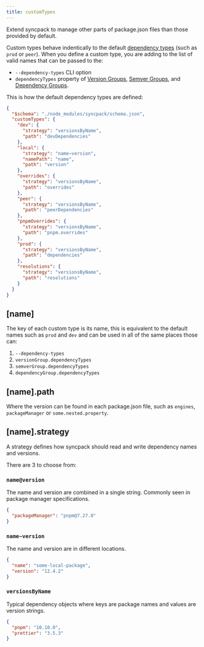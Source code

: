 ```yaml
---
title: customTypes
---
```



Extend syncpack to manage other parts of package.json files than those provided by default.

Custom types behave indentically to the default [dependency types](REF_DEPENDENCY_TYPES) (such as `prod` or `peer`). When you define a custom type, you are adding to the list of valid names that can be passed to the:

- `--dependency-types` CLI option
- `dependencyTypes` property of [Version Groups](CONFIG_VERSION_GROUPS), [Semver Groups](CONFIG_SEMVER_GROUPS), and [Dependency Groups](CONFIG_DEPENDENCY_GROUPS).

This is how the default dependency types are defined:

```json title=".syncpackrc.json"
{
  "$schema": "./node_modules/syncpack/schema.json",
  "customTypes": {
    "dev": {
      "strategy": "versionsByName",
      "path": "devDependencies"
    },
    "local": {
      "strategy": "name~version",
      "namePath": "name",
      "path": "version"
    },
    "overrides": {
      "strategy": "versionsByName",
      "path": "overrides"
    },
    "peer": {
      "strategy": "versionsByName",
      "path": "peerDependencies"
    },
    "pnpmOverrides": {
      "strategy": "versionsByName",
      "path": "pnpm.overrides"
    },
    "prod": {
      "strategy": "versionsByName",
      "path": "dependencies"
    },
    "resolutions": {
      "strategy": "versionsByName",
      "path": "resolutions"
    }
  }
}
```

## \[name\] <Badge text="Required" variant="danger" />

The key of each custom type is its name, this is equivalent to the default names such as `prod` and `dev` and can be used in all of the same places those can:

1. `--dependency-types`
1. `versionGroup.dependencyTypes`
1. `semverGroup.dependencyTypes`
1. `dependencyGroup.dependencyTypes`

## \[name\].path <Badge text="Required" variant="danger" />

Where the version can be found in each package.json file, such as `engines`, `packageManager` or `some.nested.property`.

## \[name\].strategy <Badge text="Required" variant="danger" />

A strategy defines how syncpack should read and write dependency names and versions.

There are 3 to choose from:

### `name@version`

The name and version are combined in a single string. Commonly seen in package manager specifications.

```json
{
  "packageManager": "pnpm@7.27.0"
}
```

### `name~version`

The name and version are in different locations.

```json
{
  "name": "some-local-package",
  "version": "12.4.2"
}
```

### `versionsByName`

Typical dependency objects where keys are package names and values are version strings.

```json
{
  "pnpm": "10.10.0",
  "prettier": "3.5.3"
}
```
